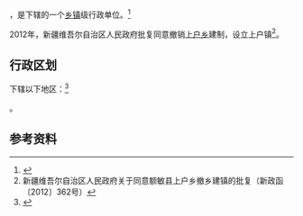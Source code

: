 {{中国乡级行政区|65/42/21/201/000}}

'''{{PAGENAMEBASE}}'''，是{{PRC admin/fullname|65/42/21/201/000|3}}下辖的一个[[乡镇|乡镇]]级行政单位。<ref>{{PRC admin/ref sgc|{{PRC admin/parent|65/42/21/201/000}}}}</ref>

2012年，新疆维吾尔自治区人民政府批复同意撤销[[上户乡|上户乡]]建制，设立上户镇<ref>新疆维吾尔自治区人民政府关于同意额敏县上户乡撤乡建镇的批复（新政函〔2012〕362号）</ref>。

== 行政区划 ==

{{PAGENAMEBASE}}下辖以下地区：<ref>{{PRC admin/ref sgc|65/42/21/201/000}}</ref>

{{PRC admin/children|65/42/21/201/000}}。

== 参考资料 ==

{{reflist}}

{{行政区划小作品}}
{{PRC admin/navcat|65/42/21/201/000}}